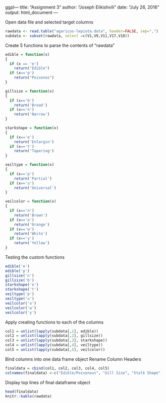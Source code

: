 ggpl---
title: "Assignment 3"
author: "Joseph Elikishvili"
date: "July 26, 2016"
output: html_document
---

Open data file and selected target columns
```r
rawdata <- read.table("agaricus-lepiota.data", header=FALSE, sep=",")
subdata <- subset(rawdata, select =c(V1,V9,V11,V17,V18))
```

Create 5 functions to parse the contents of "rawdata"
```r
edible = function(x)
{
  if (x == 'e')
    return("Edible")
  if (x=='p')
    return("Poisonos")
}

gillsize = function(x)
{
  if (x=='b')
    return('Broad')
  if (x=='n')
    return('Narrow')
}

starkshape = function(x)
{
  if (x=='e')
    return('Enlargin')
  if (x=='t')
    return('Tapering')
}

veiltype = function(x)
{
  if (x=='p')
    return('Partial')
  if (x=='u')
    return('Universal')
}

veilcolor = function(x)
{
  if (x=='n')
    return('Brown')
  if (x=='o')
    return('Orange')
  if (x=='w')
    return('White')
  if (x=='y')
    return('Yellow')
}
```
Testing the custom functions
```r
edible('e')
edible('p')
gillsize('n')
gillsize('b')
starkshape('e')
starkshape('t')
veiltype('p')
veiltype('u')
veilcolor('o')
veilcolor('w')
veilcolor('y')
```

Apply creating functions to each of the columns
```r
col1 = unlist(lapply(subdata[,1], edible))
col2 = unlist(lapply(subdata[,2], gillsize))
col3 = unlist(lapply(subdata[,3], starkshape))
col4 = unlist(lapply(subdata[,4], veiltype))
col5 = unlist(lapply(subdata[,5], veilcolor))
```

Bind columns into one data frame object
Rename Column Headers
```r
finaldata = cbind(col1, col2, col3, col4, col5)
colnames(finaldata) <-c("Edible/Poisonous", "Gill Size", "Stalk Shape", "Veil Type", "Veil Color")
```
Display top lines of final dataframe object
```r
head(finaldata)
knitr::kable(rawdata)
```
